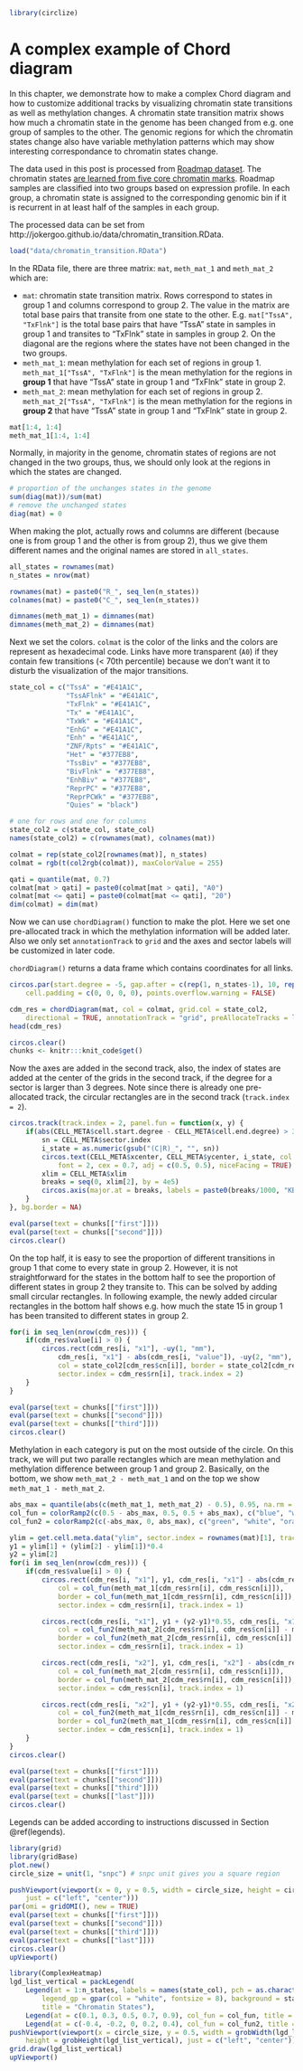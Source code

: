 ```r
library(circlize)
```

# A complex example of Chord diagram

In this chapter, we demonstrate how to make a complex Chord diagram and how to
customize additional tracks by visualizing chromatin state transitions as well
as methylation changes. A chromatin state transition matrix shows how much a
chromatin state in the genome has been changed from e.g. one group of samples
to the other. The genomic regions for which the chromatin states change also
have variable methylation patterns which may show interesting correspondance
to chromatin states change.

The data used in this post is processed from [Roadmap
dataset](http://www.roadmapepigenomics.org/). The chromatin states [are learned
from five core chromatin marks](http://egg2.wustl.edu/roadmap/web_portal/chr_s
tate_learning.html#core_15state). Roadmap samples are classified into two
groups based on expression profile. In each group, a chromatin state is
assigned to the corresponding genomic bin if it is recurrent in at least half
of the samples in each group.

The processed data can be set from http://jokergoo.github.io/data/chromatin_transition.RData.

```r
load("data/chromatin_transition.RData")
```

In the RData file, there are three matrix: `mat`, `meth_mat_1` and
`meth_mat_2` which are:

- `mat`: chromatin state transition matrix. Rows correspond to states in group
  1 and columns correspond to group 2. The value in the matrix are total base
  pairs that transite from one state to the other. E.g. `mat["TssA",
  "TxFlnk"]` is the total base pairs that have "TssA" state in samples in
  group 1 and transites to "TxFlnk" state in samples in group 2. On the
  diagonal are the regions where the states have not been changed in the two
  groups.
- `meth_mat_1`: mean methylation for each set of regions in group 1.
  `meth_mat_1["TssA", "TxFlnk"]` is the mean methylation for the regions in
  **group 1** that have "TssA" state in group 1 and "TxFlnk" state in group 2.
- `meth_mat_2`: mean methylation for each set of regions in group 2.
  `meth_mat_2["TssA", "TxFlnk"]` is the mean methylation for the regions in
  **group 2** that have "TssA" state in group 1 and "TxFlnk" state in group 2.

```r
mat[1:4, 1:4]
meth_mat_1[1:4, 1:4]
```

Normally, in majority in the genome, chromatin states of regions are not
changed in the two groups, thus, we should only look at the regions in which
the states are changed.

```r
# proportion of the unchanges states in the genome
sum(diag(mat))/sum(mat)
# remove the unchanged states
diag(mat) = 0
```

When making the plot, actually rows and columns are different (because one is
from group 1 and the other is from group 2), thus we give them different names
and the original names are stored in `all_states`.

```r
all_states = rownames(mat)
n_states = nrow(mat)

rownames(mat) = paste0("R_", seq_len(n_states))
colnames(mat) = paste0("C_", seq_len(n_states))

dimnames(meth_mat_1) = dimnames(mat)
dimnames(meth_mat_2) = dimnames(mat)
```

Next we set the colors. `colmat` is the color of the links and the colors
are represent as hexadecimal code. Links have more transparent (`A0`) if they
contain few transitions (< 70th percentile) because we don't want it
to disturb the visualization of the major transitions.

```r
state_col = c("TssA" = "#E41A1C",
	          "TssAFlnk" = "#E41A1C",
	          "TxFlnk" = "#E41A1C",
	          "Tx" = "#E41A1C",
	          "TxWk" = "#E41A1C",
	          "EnhG" = "#E41A1C",
	          "Enh" = "#E41A1C",
	          "ZNF/Rpts" = "#E41A1C",
	          "Het" = "#377EB8",
	          "TssBiv" = "#377EB8",
	          "BivFlnk" = "#377EB8",
	          "EnhBiv" = "#377EB8",
	          "ReprPC" = "#377EB8",
	          "ReprPCWk" = "#377EB8",
	          "Quies" = "black")

# one for rows and one for columns
state_col2 = c(state_col, state_col)
names(state_col2) = c(rownames(mat), colnames(mat))

colmat = rep(state_col2[rownames(mat)], n_states)
colmat = rgb(t(col2rgb(colmat)), maxColorValue = 255)

qati = quantile(mat, 0.7)
colmat[mat > qati] = paste0(colmat[mat > qati], "A0")
colmat[mat <= qati] = paste0(colmat[mat <= qati], "20")
dim(colmat) = dim(mat)
```

Now we can use `chordDiagram()` function to make the plot. Here we set one
pre-allocated track in which the methylation information will be added later.
Also we only set `annotationTrack` to `grid` and the axes and sector labels
will be customized in later code.

`chordDiagram()` returns a data frame which contains coordinates for all links.

```r
circos.par(start.degree = -5, gap.after = c(rep(1, n_states-1), 10, rep(1, n_states-1), 10),
	cell.padding = c(0, 0, 0, 0), points.overflow.warning = FALSE)

cdm_res = chordDiagram(mat, col = colmat, grid.col = state_col2,
	directional = TRUE, annotationTrack = "grid", preAllocateTracks = list(track.height = 0.1))
head(cdm_res)
```

```r
circos.clear()
chunks <- knitr:::knit_code$get()
```

Now the axes are added in the second track, also, the index of states are
added at the center of the grids in the second track, if the degree for a
sector is larger than 3 degrees. Note since there is already one pre-allocated
track, the circular rectangles are in the second track (`track.index = 2`).

```r
circos.track(track.index = 2, panel.fun = function(x, y) {
	if(abs(CELL_META$cell.start.degree - CELL_META$cell.end.degree) > 3) {
		sn = CELL_META$sector.index
		i_state = as.numeric(gsub("(C|R)_", "", sn))
		circos.text(CELL_META$xcenter, CELL_META$ycenter, i_state, col = "white", 
			font = 2, cex = 0.7, adj = c(0.5, 0.5), niceFacing = TRUE)
		xlim = CELL_META$xlim
		breaks = seq(0, xlim[2], by = 4e5)
		circos.axis(major.at = breaks, labels = paste0(breaks/1000, "KB"), labels.cex = 0.5)
	}
}, bg.border = NA)
```

```r
eval(parse(text = chunks[["first"]]))
eval(parse(text = chunks[["second"]]))
circos.clear()
```

On the top half, it is easy to see the proportion of different transitions in
group 1 that come to every state in group 2. However, it is not
straightforward for the states in the bottom half to see the proportion of
different states in group 2 they transite to. This can be solved by adding
small circular rectangles. In following example, the newly added circular
rectangles in the bottom half shows e.g. how much the state 15 in group 1 has
been transited to different states in group 2.

```r
for(i in seq_len(nrow(cdm_res))) {
	if(cdm_res$value[i] > 0) {
		circos.rect(cdm_res[i, "x1"], -uy(1, "mm"), 
			cdm_res[i, "x1"] - abs(cdm_res[i, "value"]), -uy(2, "mm"), 
			col = state_col2[cdm_res$cn[i]], border = state_col2[cdm_res$cn[i]],
			sector.index = cdm_res$rn[i], track.index = 2)
	}
}
```

```r
eval(parse(text = chunks[["first"]]))
eval(parse(text = chunks[["second"]]))
eval(parse(text = chunks[["third"]]))
circos.clear()
```

Methylation in each category is put on the most outside of the circle. On this track, we will
put two paralle rectangles which are mean methylation and methylation difference between group 1
and group 2. Basically, on the bottom, we show `meth_mat_2 - meth_mat_1` and on the top we show
`meth_mat_1 - meth_mat_2`.

```r
abs_max = quantile(abs(c(meth_mat_1, meth_mat_2) - 0.5), 0.95, na.rm = TRUE)
col_fun = colorRamp2(c(0.5 - abs_max, 0.5, 0.5 + abs_max), c("blue", "white", "red"))
col_fun2 = colorRamp2(c(-abs_max, 0, abs_max), c("green", "white", "orange"))

ylim = get.cell.meta.data("ylim", sector.index = rownames(mat)[1], track.index = 1)
y1 = ylim[1] + (ylim[2] - ylim[1])*0.4
y2 = ylim[2]
for(i in seq_len(nrow(cdm_res))) {
	if(cdm_res$value[i] > 0) {
		circos.rect(cdm_res[i, "x1"], y1, cdm_res[i, "x1"] - abs(cdm_res[i, "value"]), y1 + (y2-y1)*0.45, 
			col = col_fun(meth_mat_1[cdm_res$rn[i], cdm_res$cn[i]]), 
			border = col_fun(meth_mat_1[cdm_res$rn[i], cdm_res$cn[i]]),
			sector.index = cdm_res$rn[i], track.index = 1)

		circos.rect(cdm_res[i, "x1"], y1 + (y2-y1)*0.55, cdm_res[i, "x1"] - abs(cdm_res[i, "value"]), y2, 
			col = col_fun2(meth_mat_2[cdm_res$rn[i], cdm_res$cn[i]] - meth_mat_1[cdm_res$rn[i], cdm_res$cn[i]]), 
			border = col_fun2(meth_mat_2[cdm_res$rn[i], cdm_res$cn[i]] - meth_mat_1[cdm_res$rn[i], cdm_res$cn[i]]),
			sector.index = cdm_res$rn[i], track.index = 1)

		circos.rect(cdm_res[i, "x2"], y1, cdm_res[i, "x2"] - abs(cdm_res[i, "value"]), y1 + (y2-y1)*0.45, 
			col = col_fun(meth_mat_2[cdm_res$rn[i], cdm_res$cn[i]]), 
			border = col_fun(meth_mat_2[cdm_res$rn[i], cdm_res$cn[i]]),
			sector.index = cdm_res$cn[i], track.index = 1)

		circos.rect(cdm_res[i, "x2"], y1 + (y2-y1)*0.55, cdm_res[i, "x2"] - abs(cdm_res[i, "value"]), y2, 
			col = col_fun2(meth_mat_1[cdm_res$rn[i], cdm_res$cn[i]] - meth_mat_2[cdm_res$rn[i], cdm_res$cn[i]]), 
			border = col_fun2(meth_mat_1[cdm_res$rn[i], cdm_res$cn[i]] - meth_mat_2[cdm_res$rn[i], cdm_res$cn[i]]),
			sector.index = cdm_res$cn[i], track.index = 1)
	}
}
circos.clear()
```


```r
eval(parse(text = chunks[["first"]]))
eval(parse(text = chunks[["second"]]))
eval(parse(text = chunks[["third"]]))
eval(parse(text = chunks[["last"]]))
circos.clear()
```

Legends can be added according to instructions discussed in Section \@ref(legends).

```r
library(grid)
library(gridBase)
plot.new()
circle_size = unit(1, "snpc") # snpc unit gives you a square region

pushViewport(viewport(x = 0, y = 0.5, width = circle_size, height = circle_size,
    just = c("left", "center")))
par(omi = gridOMI(), new = TRUE)
eval(parse(text = chunks[["first"]]))
eval(parse(text = chunks[["second"]]))
eval(parse(text = chunks[["third"]]))
eval(parse(text = chunks[["last"]]))
circos.clear()
upViewport()

library(ComplexHeatmap)
lgd_list_vertical = packLegend(
	Legend(at = 1:n_states, labels = names(state_col), pch = as.character(1:n_states),, 
		legend_gp = gpar(col = "white", fontsize = 8), background = state_col, type = "points", 
		title = "Chromatin States"),
	Legend(at = c(0.1, 0.3, 0.5, 0.7, 0.9), col_fun = col_fun, title = "Mean Methylation"),
	Legend(at = c(-0.4, -0.2, 0, 0.2, 0.4), col_fun = col_fun2, title = "Mean Difference"))
pushViewport(viewport(x = circle_size, y = 0.5, width = grobWidth(lgd_list_vertical), 
    height = grobHeight(lgd_list_vertical), just = c("left", "center")))
grid.draw(lgd_list_vertical)
upViewport()
```
